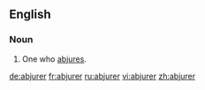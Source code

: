 ==English==
===Noun===
{{en-noun}}

#One who [[abjure]]s.

[[de:abjurer]]
[[fr:abjurer]]
[[ru:abjurer]]
[[vi:abjurer]]
[[zh:abjurer]]